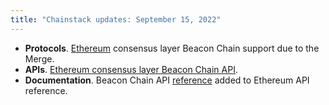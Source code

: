 ```yaml
---
title: "Chainstack updates: September 15, 2022"
---
```

- **Protocols**. [Ethereum](/docs/protocols-networks) consensus layer Beacon Chain support due to the Merge.
- **APIs**. [Ethereum consensus layer Beacon Chain API](/api-reference/ethereum-getting-started).
- **Documentation**. Beacon Chain API [reference](/api-reference/ethereum-getting-started) added to Ethereum API reference.
